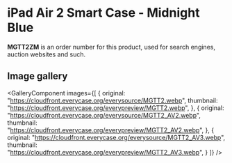 
# iPad Air 2 Smart Case - Midnight Blue

<Callout type='info' emoji='👉🏻'>**MGTT2ZM** is an order number for this product, used for search engines, auction websites and such.</Callout>

## Image gallery

<GalleryComponent
    images={[
      {
        original: "https://cloudfront.everycase.org/everysource/MGTT2.webp",
        thumbnail: "https://cloudfront.everycase.org/everypreview/MGTT2.webp",
      },
      {
        original: "https://cloudfront.everycase.org/everysource/MGTT2_AV2.webp",
        thumbnail: "https://cloudfront.everycase.org/everypreview/MGTT2_AV2.webp",
      },
      {
        original: "https://cloudfront.everycase.org/everysource/MGTT2_AV3.webp",
        thumbnail: "https://cloudfront.everycase.org/everypreview/MGTT2_AV3.webp",
      }
    ]}
  />
